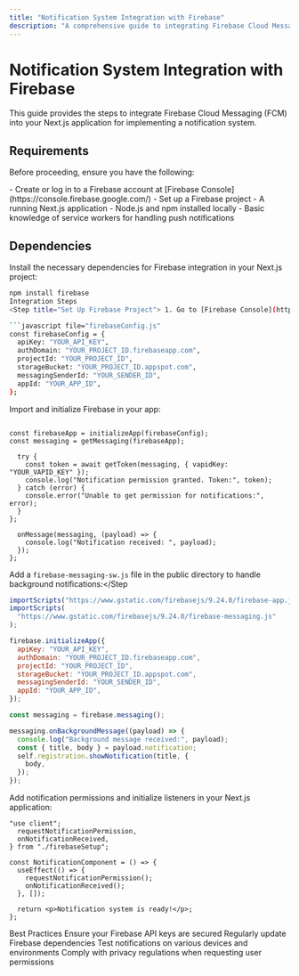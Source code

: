 ```yaml
---
title: "Notification System Integration with Firebase"
description: "A comprehensive guide to integrating Firebase Cloud Messaging (FCM) for notifications in a Next.js application."
---
```


# Notification System Integration with Firebase

This guide provides the steps to integrate Firebase Cloud Messaging (FCM) into your Next.js application for implementing a notification system.

## Requirements

Before proceeding, ensure you have the following:

<AccordionGroup>
  <Accordion title="Firebase Account">
    - Create or log in to a Firebase account at [Firebase
    Console](https://console.firebase.google.com/) - Set up a Firebase project
  </Accordion>
  <Accordion title="Next.js Application">
    - A running Next.js application - Node.js and npm installed locally
  </Accordion>
  <Accordion title="Service Worker Setup">
    - Basic knowledge of service workers for handling push notifications
  </Accordion>
</AccordionGroup>

## Dependencies

Install the necessary dependencies for Firebase integration in your Next.js project:

````bash
npm install firebase
Integration Steps
<Step title="Set Up Firebase Project"> 1. Go to [Firebase Console](https://console.firebase.google.com/) 2. Create a new project or use an existing one 3. Navigate to Project Settings > Cloud Messaging and note down the `Server Key` and `Sender ID` 4. Download the `google-services.json` or `firebase-config.js` file and store it securely </Step> <Step title="Configure Firebase in Next.js"> Add the Firebase configuration to your Next.js project by creating a `firebaseConfig.js` file:</step>

```javascript file="firebaseConfig.js"
const firebaseConfig = {
  apiKey: "YOUR_API_KEY",
  authDomain: "YOUR_PROJECT_ID.firebaseapp.com",
  projectId: "YOUR_PROJECT_ID",
  storageBucket: "YOUR_PROJECT_ID.appspot.com",
  messagingSenderId: "YOUR_SENDER_ID",
  appId: "YOUR_APP_ID",
};

````

Import and initialize Firebase in your app:

```tsx file="firebaseSetup.tsx"

const firebaseApp = initializeApp(firebaseConfig);
const messaging = getMessaging(firebaseApp);

  try {
    const token = await getToken(messaging, { vapidKey: "YOUR_VAPID_KEY" });
    console.log("Notification permission granted. Token:", token);
  } catch (error) {
    console.error("Unable to get permission for notifications:", error);
  }
};

  onMessage(messaging, (payload) => {
    console.log("Notification received: ", payload);
  });
};
```

 <Step title="Create a Service Worker"> Add a `firebase-messaging-sw.js` file in the public directory to handle background notifications:</Step

```javascript file="public/firebase-messaging-sw.js"
importScripts("https://www.gstatic.com/firebasejs/9.24.0/firebase-app.js");
importScripts(
  "https://www.gstatic.com/firebasejs/9.24.0/firebase-messaging.js"
);

firebase.initializeApp({
  apiKey: "YOUR_API_KEY",
  authDomain: "YOUR_PROJECT_ID.firebaseapp.com",
  projectId: "YOUR_PROJECT_ID",
  storageBucket: "YOUR_PROJECT_ID.appspot.com",
  messagingSenderId: "YOUR_SENDER_ID",
  appId: "YOUR_APP_ID",
});

const messaging = firebase.messaging();

messaging.onBackgroundMessage((payload) => {
  console.log("Background message received:", payload);
  const { title, body } = payload.notification;
  self.registration.showNotification(title, {
    body,
  });
});
```

</Step> <Step title="Integrate Notification Request in App"> Add notification permissions and initialize listeners in your Next.js application:

```tsx file="NotificationComponent.tsx"
"use client";
  requestNotificationPermission,
  onNotificationReceived,
} from "./firebaseSetup";

const NotificationComponent = () => {
  useEffect(() => {
    requestNotificationPermission();
    onNotificationReceived();
  }, []);

  return <p>Notification system is ready!</p>;
};

```

</Step> </Steps>
Best Practices
Ensure your Firebase API keys are secured
Regularly update Firebase dependencies
Test notifications on various devices and environments
Comply with privacy regulations when requesting user permissions
